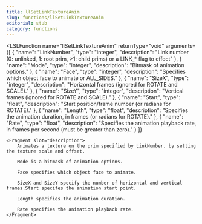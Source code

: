 ```yaml
---
title: llSetLinkTextureAnim
slug: functions/llSetLinkTextureAnim
editorial: stub
category: functions
---
```


<LSLFunction
	name="llSetLinkTextureAnim"
	returnType="void"
	arguments={[
	{
		"name": "LinkNumber",
		"type": "integer",
		"description": "Link number (0: unlinked, 1: root prim, &gt;1: child prims) or a LINK_* flag to effect"
	},
	{
		"name": "Mode",
		"type": "integer",
		"description": "Bitmask of animation options."
	},
	{
		"name": "Face",
		"type": "integer",
		"description": "Specifies which object face to animate or ALL_SIDES."
	},
	{
		"name": "SizeX",
		"type": "integer",
		"description": "Horizontal frames (ignored for ROTATE and SCALE)."
	},
	{
		"name": "SizeY",
		"type": "integer",
		"description": "Vertical frames (ignored for ROTATE and SCALE)."
	},
	{
		"name": "Start",
		"type": "float",
		"description": "Start position/frame number (or radians for ROTATE)."
	},
	{
		"name": "Length",
		"type": "float",
		"description": "Specifies the animation duration, in frames (or radians for ROTATE)."
	},
	{
		"name": "Rate",
		"type": "float",
		"description": "Specifies the animation playback rate, in frames per second (must be greater than zero)."
	}
]}
>
	<Fragment slot="description">
		Animates a texture on the prim specified by LinkNumber, by setting the texture scale and offset.
		
		Mode is a bitmask of animation options.
		
		Face specifies which object face to animate.
		
		SizeX and SizeY specify the number of horizontal and vertical frames.Start specifes the animation start point.
		
		Length specifies the animation duration.
		
		Rate specifies the animation playback rate.
	</Fragment>
</LSLFunction>
